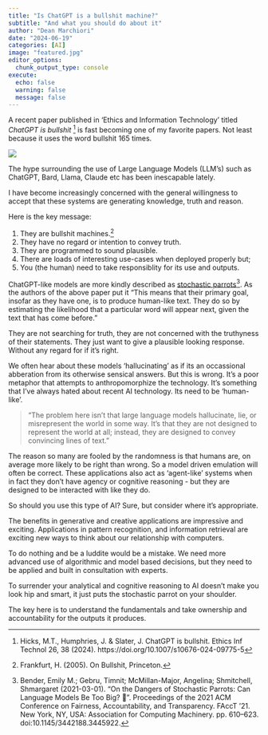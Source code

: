 ```yaml
---
title: "Is ChatGPT is a bullshit machine?"  
subtitle: "And what you should do about it"
author: "Dean Marchiori"
date: "2024-06-19"
categories: [AI]
image: "featured.jpg"
editor_options: 
  chunk_output_type: console
execute: 
  echo: false
  warning: false 
  message: false
---  
```


A recent paper published in 'Ethics and Information Technology' titled *ChatGPT is bullshit* [^1] is fast becoming one of my favorite papers. Not least because it uses the word bullshit 165 times.

![](featured.jpg)

The hype surrounding the use of Large Language Models (LLM's) such as ChatGPT, Bard, Llama, Claude etc has been inescapable lately.

I have become increasingly concerned with the general willingness to accept that these systems are generating knowledge, truth and reason.

Here is the key message:

1) They are bullshit machines.[^2]
2) They have no regard or intention to convey truth.
3) They are programmed to sound plausible.
4) There are loads of interesting use-cases when deployed properly but;
5) You (the human) need to take responsiblity for its use and outputs.

ChatGPT-like models are more kindly described as [stochastic parrots](https://en.wikipedia.org/wiki/Stochastic_parrot)[^3].  As the authors of the above paper put it "This means that their primary goal, insofar as they have one, is to produce human-like text. They do so by estimating the likelihood that a particular word will appear next, given the text that has come before."

They are not searching for truth, they are not concerned with the truthyness of their statements. They just
want to give a plausible looking response. Without any regard for if it's right.

We often hear about these models 'hallucinating' as if its an occassional abberation from its otherwise
sensical answers. But this is wrong. It's a poor metaphor that attempts to anthropomorphize the technology. It's something
that I've always hated about recent AI technology. Its need to be 'human-like'.

> "The problem here isn’t that large language models hallucinate, lie, or misrepresent the world in some way. It’s that they are not designed to represent the world at all; instead, they are designed to convey convincing lines of text."

The reason so many are fooled by the randomness is that humans are, on average more likely to be right than wrong. So
a model driven emulation will often be correct. These applications also act as 'agent-like' systems when in fact they don't have
agency or cognitive reasoning - but they are designed to be interacted with like they do.

So should you use this type of AI? Sure, but consider where it's appropriate.

The benefits in generative and creative applications are impressive and exciting. Applications
in pattern recognition, and information retrieval are exciting new ways to think
about our relationship with computers.

To do nothing and be a luddite would be a mistake. We need more advanced use of algorithmic
and model based decisions, but they need to be applied and built in consultation with experts.

To surrender your analytical and cognitive reasoning to AI doesn't make you look hip and smart, it just puts the stochastic parrot on your shoulder.

The key here is to understand the fundamentals and take ownership and accountability for the outputs it produces. 

[^1]: Hicks, M.T., Humphries, J. & Slater, J. ChatGPT is bullshit. Ethics Inf Technol 26, 38 (2024). https://doi.org/10.1007/s10676-024-09775-5
[^2]: Frankfurt, H. (2005). On Bullshit, Princeton.
[^3]: Bender, Emily M.; Gebru, Timnit; McMillan-Major, Angelina; Shmitchell, Shmargaret (2021-03-01). "On the Dangers of Stochastic Parrots: Can Language Models Be Too Big? 🦜". Proceedings of the 2021 ACM Conference on Fairness, Accountability, and Transparency. FAccT '21. New York, NY, USA: Association for Computing Machinery. pp. 610–623. doi:10.1145/3442188.3445922.